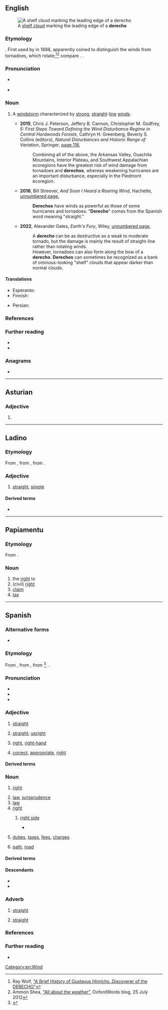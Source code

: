 ==English==
[[File:DangerousShelfCloud.jpg|right|thumb|A [[shelf cloud]] marking the leading edge of a '''derecho''']]

===Etymology===
{{lbor|en|es|derecho||straight}}. First used by {{w|Gustavus Detlef Hinrichs}} in 1888, apparently coined to distinguish the winds from tornadoes, which rotate;<ref>Ray Wolf, [http://www.crh.noaa.gov/dvn/?n=hinrichs "A Brief History of Gustavus Hinrichs, Discoverer of the DERECHO"]</ref><ref>Ammon Shea, [http://blog.oxforddictionaries.com/2012/07/all-about-the-weather/ "All about the weather"], OxfordWords blog, 25 July 2012</ref> compare {{m|en|tornado}}. {{doublet|en|direct}}.

===Pronunciation===
* {{a|US}} {{IPA|en|/dəˈɹeɪ.t͡ʃoʊ/}}
* {{audio|en|En-us-derecho.ogg|Audio (US)}}

===Noun===
{{en-noun}}

# {{lb|en|meteorology|US}} A [[windstorm]] characterized by [[strong]], [[straight]]-[[line]] [[wind]]s.
#* '''2015''', Chris J. Peterson, Jeffery B. Cannon, Christopher M. Godfrey, ''5: First Steps Toward Defining the Wind Disturbance Regime in Central Hardwoods Forests'', Cathryn H. Greenberg, Beverly S. Collins (editors), ''Natural Disturbances and Historic Range of Variation'', Springer, [https://books.google.com.au/books?id=ySHUCgAAQBAJ&pg=PA116&dq=%22derechos%22+wind&hl=en&newbks=1&newbks_redir=0&sa=X&ved=2ahUKEwiE9LrWlMH7AhWl8HMBHUxQCvgQ6AF6BAhOEAI#v=onepage&q=%22derechos%22%20wind&f=false page 116],
#*: Combining all of the above, the Arkansas Valley, Ouachita Mountains, Interior Plateau, and Southwest Appalachian ecoregions have the greatest risk of wind damage from tornadoes and '''derechos''', whereas weakening hurricanes are an important disturbance, especially in the Piedmont ecoregion.
#* '''2016''', Bill Streever, ''And Soon I Heard a Roaring Wind'', Hachette, [https://books.google.com.au/books?id=E5wuCwAAQBAJ&pg=PT242&dq=%22derechos%22+wind&hl=en&newbks=1&newbks_redir=0&sa=X&ved=2ahUKEwiE9LrWlMH7AhWl8HMBHUxQCvgQ6AF6BAgHEAI#v=onepage&q=%22derechos%22%20wind&f=false unnumbered page],
#*: '''Derechos''' have winds as powerful as those of some hurricanes and tornadoes. "'''Derecho'''" comes from the Spanish word meaning "straight."
#* '''2022''', Alexander Gates, ''Earth's Fury'', Wiley, [https://books.google.com.au/books?id=Til4EAAAQBAJ&pg=PT487&dq=%22derechos%22+wind&hl=en&newbks=1&newbks_redir=0&sa=X&ved=2ahUKEwiE9LrWlMH7AhWl8HMBHUxQCvgQ6AF6BAhVEAI#v=onepage&q=%22derechos%22%20wind&f=false unnumbered page],
#*: A '''derecho''' can be as destructive as a weak to moderate tornado, but the damage is mainly the result of straight-line rather than rotating winds.
#*: However, tornadoes can also form along the bow of a '''derecho'''. '''Derechos''' can sometimes be recognized as a bank of ominous-looking "shelf" clouds that appear darker than normal clouds.

====Translations====
{{trans-top|windstorm with strong straight-line winds}}
* Esperanto: {{t|eo|dereĉo}}
* Finnish: {{t|fi|syöksyvirtausparvi|s}}
{{trans-mid}}
* Persian: {{t+|fa|دِرِچو|tr=derecho}}
{{trans-bottom}}

===References===
<references/>

===Further reading===
* {{pedia|derecho}}
* {{pedia|August 2020 Midwest derecho}}

===Anagrams===
* {{anagrams|en|a=cdeehor|chordee|cohered|heredoc|ochered}}

[[Category:en:Wind]]

----

==Asturian==

===Adjective===
{{head|ast|adjective form}}

# {{inflection of|ast|derechu||n}}

----

==Ladino==

===Etymology===
From {{inh|lad|osp|-}}, from {{inh|lad|VL.|*dērēctus}}, from {{inh|lad|la|dīrectus}}.

===Adjective===
{{lad-adj|f=derecha}}

# [[straight]], [[simple]]

====Derived terms====
* {{l|lad|enderechar|sc=Latn}}

----

==Papiamentu==

===Etymology===
From {{der|pap|es|derecho}}.

===Noun===
{{head|pap|noun}}

# the [[right]] to
# (civil) [[right]]
# [[claim]]
# [[tax]]

----

==Spanish==

===Alternative forms===
* {{alter|es|drecho||obsolete|regional}}

===Etymology===
From {{inh|es|osp|-}}, from {{inh|es|VL.|*dērēctus}}, from {{inh|es|la|dīrectus}}<ref>{{R:es:DCECH}}</ref>. {{doublet|es|directo}}.

===Pronunciation===
{{es-IPA}}
* {{hyphenation|es|de|re|cho}}
* {{audio|es|es-derecho.ogg|Audio}}
* {{rhymes|es|etʃo|s=3}}

===Adjective===
{{es-adj}}

# [[straight]] {{gloss|not crooked or bent; having a constant direction throughout its length}}
#: {{syn|es|recto}}
# [[straight]]; [[upright]] {{gloss|perfectly horizontal or vertical; not diagonal or oblique}}
#: {{uxi|es|sentarse '''derecho'''|to sit '''upright'''}}
# [[right]], [[right-hand]] {{gloss|designating the side of the body which is positioned to the east if one is facing north}}
#: {{uxi|es|la mano '''derecha'''|the right '''hand'''}}
# [[correct]], [[appropriate]], [[right]]

====Derived terms====
{{der3|es
|brazo derecho
|buey viejo surco derecho
|derecha
|derecho de asilo
|derechura
|hecho y derecho
|mano derecha
|ojito derecho
|ojo derecho}}

===Noun===
{{es-noun|m}}

# [[right]] {{gloss|a legal, just or moral entitlement}}
#: {{uxi|es|el '''derecho''' al voto|the '''right''' to vote}}
#: {{uxi|es|[[derechos humanos|'''derechos''' humanos]]|human '''rights'''}}
# [[law]], [[jurisprudence]] {{gloss|the study of laws}}
# [[law]] {{gloss|the profession of dealing with laws (as lawyers, judges, etc.)}}
# [[right]] {{gloss|the outward or most finished surface, as of a coin, piece of cloth, a carpet, etc.}}
## {{lb|es|textiles}} [[right side]] {{gloss|The side of a fabric that is intended to face outward on a finished project}}
##* {{quote-book|es|author=Juliana Vaquero González|title=Planchado y arreglo de ropa en alojamientos|year=2014|publisher=Ideaspropias Editorial|page=163|pageurl=https://books.google.com/books?id=QGv6CAAAQBAJ&pg=PA163&dq=%22el+derecho%22+tela&hl=&cd=8&source=gbs_api#v=onepage&q=%22el%20derecho%22%20tela&f=false|isbn=978-84-9839-489-4|passage=Las puntadas que se realizan no deben traspasar la tela y, por lo tanto, no debe verse por el '''derecho'''.
|t=The stitches made should not go through the fabric, and, therefore, should not be seen on the '''right side'''.}}
# {{lb|es|in the plural}} [[duties]], [[tax]]es, [[fee]]s, [[charge]]s
# {{lb|es|rare}} [[path]], [[road]]
#: {{syn|es|sendero|camino}}

====Derived terms====
{{der3|es
|amiga con derecho a roce
|amiga con derechos
|amigo con derecho a roce
|amigo con derechos
|amistad con derechos
|derecho administrativo
|derecho civil
|derecho común
|derecho de familia
|derecho de pernada
|derecho exclusivo
|derecho familiar
|derecho humano
|derecho laboral
|derecho marítimo
|derecho penal
|derecho privado
|derecho público
|derechos de autor
|derechos humanos
|derechos sucesorios
|Estado de derecho
|no hay derecho
|[[derecho canónico]] ("canon law")
}}

====Descendants====
* {{desc|bor=1|en|derecho}}
* {{desc|bor=1|pap|derecho|drechi}}

===Adverb===
{{es-adv}}

# [[straight]] {{gloss|of a direction relative to the subject, precisely; as if following a direct line}}
#: {{syn|es|recto}}
#: {{uxi|es|Sigue '''derecho'''.|Keep going ['''straight'''].}}
# [[straight]] {{gloss|directly; without pause, delay or detour}}
#: {{syn|es|directamente}}

===References===
<references/>

===Further reading===
* {{R:es:DRAE}}

{{C|es|Directions}}

{{C|es|Law}}